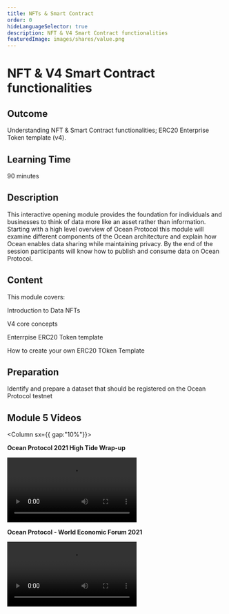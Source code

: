 ```yaml
---
title: NFTs & Smart Contract
order: 0
hideLanguageSelector: true
description: NFT & V4 Smart Contract functionalities
featuredImage: images/shares/value.png
---
```


# NFT & V4 Smart Contract functionalities

## Outcome

Understanding NFT & Smart Contract functionalities; ERC20 Enterprise Token template (v4). 

## Learning Time 

90 minutes

## Description

This interactive opening module provides the foundation for individuals and businesses to think of data more like an asset rather than information. Starting with a high level overview of Ocean Protocol this module will examine different components of the Ocean architecture and explain how Ocean enables data sharing while maintaining privacy. By the end of the session participants will know how to publish and consume data on Ocean Protocol.

## Content

This module covers:

<Process>
Introduction to Data NFTs

V4 core concepts

Enterrpise ERC20 Token template

How to create your own ERC20 TOken Template
</Process>

## Preparation

Identify and prepare a dataset that should be registered on the Ocean Protocol testnet  

## Module 5 Videos 

<Column sx={{ gap:"10%"}}>

<Box>

**Ocean Protocol 2021 High Tide Wrap-up**

<Video src="https://www.youtube.com/embed/BS1d6dir2_U" />

</Box>

<Box>

**Ocean Protocol - World Economic Forum 2021**

<Video src="https://www.youtube.com/embed/etv7r3BE7kU" />

</Box>

</Column>

